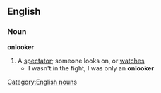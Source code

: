 ==English==
===Noun===
'''onlooker'''
#A [[spectator]]; someone looks on, or [[watches]]
#* I wasn't in the fight, I was only an '''onlooker'''
[[Category:English nouns]]